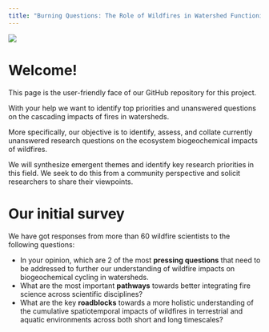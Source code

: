 ---
title: "Burning Questions: The Role of Wildfires in Watershed Functioning"
---

![](https://raw.githubusercontent.com/burning-issues/comm-assets/main/wildfires.png){fig-alt="Intense fire consuming trees in a forest" fig-align="center"}

# Welcome!

This page is the user-friendly face of our GitHub repository for this project. 

With your help we want to identify top priorities and unanswered questions on the cascading impacts of fires in watersheds.

More specifically, our objective is to identify, assess, and collate currently unanswered research questions on the ecosystem biogeochemical impacts of wildfires.

We will synthesize emergent themes and identify key research priorities in this field. We seek to do this from a community perspective and solicit researchers to share their viewpoints.

# Our initial survey

We have got responses from more than 60 wildfire scientists to the following questions: 

* In your opinion, which are 2 of the most **pressing questions** that need to be addressed to further our understanding of wildfire impacts on biogeochemical cycling in watersheds.
* What are the most important **pathways** towards better integrating fire science across scientific disciplines?
* What are the key **roadblocks** towards a more holistic understanding of the cumulative spatiotemporal impacts of wildfires in terrestrial and aquatic environments across both short and long timescales?
